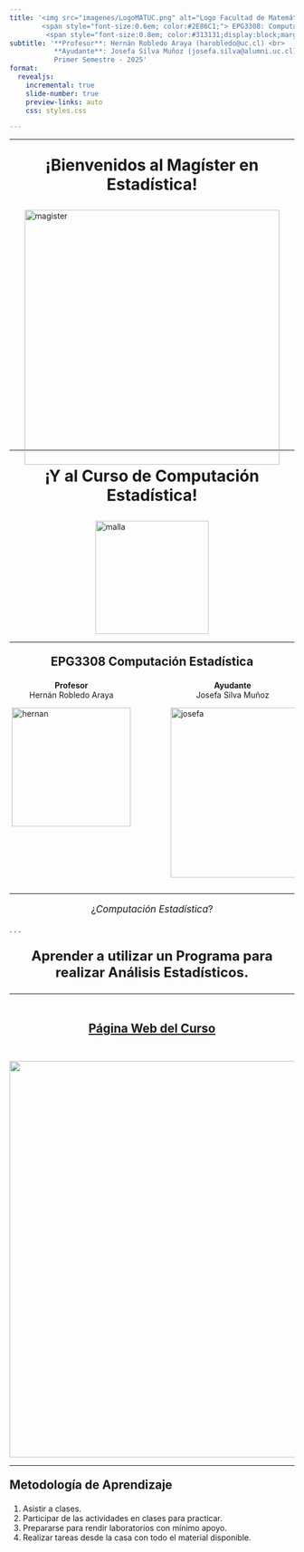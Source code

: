 ```yaml
---
title: '<img src="imagenes/LogoMATUC.png" alt="Logo Facultad de Matemáticas" style="width: 450px; margin-bottom: -40px;"/> <br>
        <span style="font-size:0.6em; color:#2E86C1;"> EPG3308: Computación Estadística </span> <br>
         <span style="font-size:0.8em; color:#313131;display:block;margin-bottom:40px;"> Clase 01: Introducción a R</span>' 
subtitle: '**Profesor**: Hernán Robledo Araya (harobledo@uc.cl) <br>
           **Ayudante**: Josefa Silva Muñoz (josefa.silva@alumni.uc.cl) <br> <br> 
           Primer Semestre - 2025'
format:
  revealjs: 
    incremental: true 
    slide-number: true
    preview-links: auto
    css: styles.css 

---
```


------------------------------------------------------------------------------------------------------------

<div style="text-align: center;font-size:2em">
<b> ¡Bienvenidos al Magíster en Estadística! </b>
</div>

<img src="imagenes/magister.jpg" alt="magister" style="width: 450px; margin-bottom: -40px; display: block; margin-left: auto; margin-right: auto;"/>

------------------------------------------------------------------------------------------------------------

<div style="text-align: center;font-size:2em">
<b> ¡Y al Curso de Computación Estadística! </b>
</div>

<img src="imagenes/malla.png" alt="malla" style="width:200px; display: block; margin-left: auto; margin-right: auto;"/>

------------------------------------------------------------------------------------------------------------

<div style="text-align: center;font-size:1.5em">
<b> EPG3308 Computación Estadística </b>
</div>

::: columns
::: {.column width="45%"}

<div style="text-align: center;font-size:1em"> <b> Profesor  </b> <br> Hernán Robledo Araya </div>

<img src="imagenes/Hernan.jpg" alt="hernan" style="width:210px; display: block; margin-left: auto; margin-right: auto;"/>

:::

::: {.column width="5%"}
:::

::: {.column width="45%"}

<div style="text-align: center;font-size:1em"> <b> Ayudante </b> <br>  Josefa Silva Muñoz</div>

<img src="imagenes/Josefa.jpeg" alt="josefa" style="width:300px; display: block; margin-left: auto; margin-right: auto;"/>

:::
:::

------------------------------------------------------------------------------------------------------------

<div style="text-align: center; font-size: 1.2em;"> 
  ¿<em>Computación Estadística</em>?
</div>

. . .

<div id="txbox" style="text-align: center; font-size: 1.7em;"> 
  <b> <span> Aprender a utilizar un Programa para realizar Análisis Estadísticos. </b>
</div>



------------------------------------------------------------------------------------------------------------

<br><br>
<div style="text-align: center;font-size:1.5em"> [<b> Página Web del Curso</b>](https://cursos.canvas.uc.cl/courses/83931) </div>
<br>

[<img src="imagenes/canvas.jpeg" style="width:700px; display: block; margin-left: auto; margin-right: auto;"/>](https://cursos.canvas.uc.cl/courses/83931)



------------------------------------------------------------------------------------------------------------

<div style="font-size: 1.5em;"> 
  <b> Metodología de Aprendizaje </b>
</div>

1. Asistir a clases.
2. Participar de las actividades en clases para practicar.
3. Prepararse para rendir laboratorios con mínimo apoyo.
4. Realizar tareas desde la casa con todo el material disponible.


## {background="#43464B" background-image="imagenes/statisticalcomputing.jpg"}

<div style="display: flex; text-align:center; justify-content: center; align-items: center; height: 100vh; color: white; font-size: 3.5em;">
  <b>Computación <br> Estadística</b>
</div>


------------------------------------------------------------------------------------------------------------

En **Estadística**,

* Recolectamos datos
* Organizamos datos
* Analizamos datos
* Interpretamos datos
* Inferimos sobre los fenómenos

. . .

¿Para qué?

. . .

<div style="text-align: center; font-size: 1.5em;"> 
  <b> Tomar Decisiones </b>
</div>


. . .

<div style="text-align: center; font-size: 1.2em;"> 
  ¡Necesitamos un programa para hacer todo esto!
</div>



------------------------------------------------------------------------------------------------------------

<div style="position: relative; height: 100vh; width: 100%; display: flex; justify-content: center; align-items: center;">
  ![](imagenes/spss){.absolute top="20" left="30" width="400" style="transform: rotate(-30deg);"}
  ![](imagenes/minitab){.absolute top="450" left="120" width="400" style="transform: rotate(-10deg);"}
  ![](imagenes/excel){.absolute top="-50" left="400" width="300" style="transform: rotate(5deg);"}
  ![](imagenes/python){.absolute top="250" left="80" width="500" style="transform: rotate(15deg);"}
  ![](imagenes/rstudio){.absolute top="520" left="520" width="450" style="transform: rotate(30deg);"}
  ![](imagenes/sas){.absolute top="200" left="560" width="400" style="transform: rotate(-30deg);"}
  ![](imagenes/stata){.absolute top="0" left="670" width="500" style="transform: rotate(35deg);"}
</div>

------------------------------------------------------------------------------------------------------------

<div style = "text-align: center; font-size:1.5em">
[**Formulario  de conocimientos de programas para estadística**](https://forms.office.com/r/eJrLidHJPu)
</div>


[<img src="imagenes/forms.png" style="width:700px; display: block; margin-left: auto; margin-right: auto;"/>](https://cursos.canvas.uc.cl/courses/83931)

------------------------------------------------------------------------------------------------------------

**En este curso veremos:** <br><br>

. . .

<img src="imagenes/Rlogo.png" style="width:700px; display: block; margin-left: auto; margin-right: auto;"/>

------------------------------------------------------------------------------------------------------------

<img src="imagenes/Rlogo.png" style="width:300px; display: block; margin-left: auto; margin-right: auto;"/>
<br>

<div style = "text-align: center; font-size:1.5em">
**R** es un *Lenguaje de Programación* diseñado específicamente para análisis estadístico.
</div>


------------------------------------------------------------------------------------------------------------

<div style = "text-align: center; font-size:1.5em">
Glosario de Programación
</div>

<section style="font-size: 0.9em;">

* ***Programación***: Acción y efecto de programar. 

* ***Programar***: Proceso de crear instrucciones para un computador de modo que este ejecute las instrucciones establecidas.

* ***Lenguaje de Programación***: dialecto específico utilizado para programar. 
  * *En Chile se habla español, como en R se habla en lenguaje... ¡R!*
  * El lienzo donde el programador escribe sus instrucciones es denominado ***Código*** o ***Script***.

* ***Sintaxis***: son las reglas del lenguaje de programación sobre cómo estructurar las *palabras* de este lenguaje para que sea funcional.

</section>

------------------------------------------------------------------------------------------------------------

**Dinámica de Programación**

<div style = "font-size:0.8em">
* Humano escribe código, 
  * Humano entrega código al programa (R en este caso),
    * Programa ejecuta las instrucciones correctamente.
      * Humano es feliz 😁
</div>

. . .

**Dinámica *Realista* de Programación**

<div style = "font-size:0.7em">
* Humano escribe código, 
  * Humano entrega código al programa,
    * Programa lo <span style = "color: red"> rechaza </span> por contener errores de escritura,
        * Humano entrega código corregido,
          * Programa vuelve a <span style = "color: red"> rechazar </span>,
            * Humano entrega código corregido,
              * Programa vuelve a <span style = "color: red"> rechazar </span>,
                * Humano entrega código corregido,
                  * Programa vuelve a <span style = "color: red"> rechazar </span>,
                    * Humano entrega código corregido,
</div>

------------------------------------------------------------------------------------------------------------

<div style = "text-align: center; font-size:1.5em">
Ejemplo de un **código** en R
</div>

<br>

. . . 

```r
notas <- c(5.1, 4.2, 6.3, 5.9)
promedio <- mean(notas)
print(paste("Nota Final en EPG3308:", promedio))

if(promedio < 4.0){
  print("¡Oh no! He reprobado el curso :( ")
} else{
  print("Facilito el curso :) ")
}
```

<br>

. . . 

<div style = "text-align: center; font-size:1.5em">
¿Qué hará este código?
</div>


------------------------------------------------------------------------------------------------------------

<img src="imagenes/Rlogo.png" style="width:200px; display: block; margin-left: auto; margin-right: auto;"/>
<div style = "text-align: center; font-size:1.5em">
**¿Por qué usar R?**
</div>

<div style = "font-size:0.7em">
1. **Es gratis.**
2. Liviano y disponible en múltiples plataformas.
3. Flexibilidad para construir procesos complejos.
4. Rápido y eficiente en ejecutar sus tareas.
5. Programa de *Código abierto*.
6. Herramientas básicas y avanzadas para manipulación de datos.
7. Herramientas básicas y avanzadas para estadística.
7. Comunidad construye nuevas librerías.
8. Poderosas herramientas gráficas.
</div>

------------------------------------------------------------------------------------------------------------

<div style = "text-align: center; font-size:1.5em">
¿Cómo se aprende a programar en <img src="imagenes/Rlogo.png" style="width:80px;"/> u otro lenguaje?
</div>
<br>


<div style = "font-size:0.9em">
1.  Aprendiendo la *sintaxis* y el dialecto del lenguaje de programación.
2. Familiarizándonos resolviendo tareas sencillas.
3. Resolviendo problemas interesantes.
4. <div style = "font-size:1.2em"> **¡Equivocándonos mil y un veces!** </div>
</div>

. . .

<div style="text-align: center; font-size:1.5em; color: #2E86C1;">
  **Corregir los errores enseña más que cien cursos**
</div>


------------------------------------------------------------------------------------------------------------

<div style="text-align: center; font-size: 1.5em;">
**Hoy aprender a programar es más fácil que nunca**
</div>

. . .

<div style="display: flex; justify-content: center; align-items: center;">
  <img src="imagenes/youtube.png" style="width: 350px; margin: 10px; align-self: center;">
  <img src="imagenes/w3school.png" style="width: 200px; margin: 10px; align-self: center;">
  <img src="imagenes/datacamp.png" style="width: 400px; margin: 10px; align-self: center;">
</div>

. . .

<div style="display: flex; justify-content: center; align-items: center;">
  <img src="imagenes/chatgpt.png" style="width: 320px; margin: 10px; align-self: center;">
  <img src="imagenes/copilot.png" style="width: 250px; margin: 10px; align-self: center;">
  <img src="imagenes/gemini.png" style="width: 300px; margin: 10px; align-self: center;">
</div>

------------------------------------------------------------------------------------------------------------

<div style="text-align: center; font-size: 1.5em;">
**¿Por qué usar R y no Python, o Julia, u otro lenguaje?**
</div>

::: {style="font-size:0.8em;"}
- Python requiere *librerías* extras para algunos procedimientos estadísticos básicos.
- R dispone de métodos estadísticos avanzados:
  - Modelos Lineales Generalizados
  - Análisis de Series de Tiempo
  - Métodos Bayesianos
:::

. . .

::: {.callout-note}
## Nota
Python o Julia siguen siendo excelentes opciones para estadística *clásica*.
:::

------------------------------------------------------------------------------------------------------------

<div style="text-align: center; font-size: 1.5em;">
**Instalar <img src="imagenes/Rlogo.png" style="width:90px;"/>**
</div>

<div style="text-align: center; font-size: 1.5em;">
[**Página Oficial**](https://www.r-project.org/)
</div>

<br>

<img src="imagenes/paginar.jpg" style="width:900px; display: block; margin-left: auto; margin-right: auto;"/>

. . .

![](imagenes/flecha.png){.absolute top="460" left="560" width="100" style="transform: rotate(-90deg);"}

------------------------------------------------------------------------------------------------------------

Escoger el *repositorio* chileno para descargar R. 

. . .

<div style="display: flex; justify-content: center; align-items: center;">
  <img src="imagenes/cran1.png" style="width: 600px; margin: 10px; align-self: center;">
</div>

. . .

![](imagenes/flecha.png){.absolute top="410" left="500" width="60" style="transform: rotate(90deg);"}

. . .

<div style="display: flex; justify-content: center; align-items: center;">
  <img src="imagenes/cran2.png" style="width: 700px; margin: 10px; align-self: center;">
</div>

. . .

![](imagenes/flecha.png){.absolute top="580" left="700" width="60" style="transform: rotate(-90deg);"}

------------------------------------------------------------------------------------------------------------

<div style="display: flex; justify-content: center; align-items: center;">
  <img src="imagenes/paginar2.png" style="width: 900px; margin: 10px; align-self: center;">
</div>

. . .

![](imagenes/flecha.png){.absolute top="140" left="360" width="120" style="transform: rotate(-90deg);"}


<br>

* Tras la descarga, instalar programa dejando opciones por defecto.
* En macOS, el procedimiento es equivalente.

------------------------------------------------------------------------------------------------------------

* Para abrir R, ingresar *R 4.3* en el buscador.

. . .

<div style="display: flex; justify-content: center; align-items: center;">
  <img src="imagenes/rbasico.png" style="width: 1200px; margin: 10px; align-self: center;">
</div>


------------------------------------------------------------------------------------------------------------

<div style="text-align: center; font-size: 1.5em;">
**Interfaz Gráfica mejorada para R**
</div>

![](https://posit.co/wp-content/themes/Posit/dist/images/site-share-image-25.png){.absolute top="70" left="250" width="600" style="transform: rotate(0deg);"}

![](https://bookdown.org/andersson_vargas/aprendiendo_r_studio_-_avm/Imagenes/RStudio-Logo-Flat.png){.absolute top="400" left="10" width="420" style="transform: rotate(0deg);"}

![](https://posit.cloud/images/posit-cloud.jpg){.absolute top="400" left="550" width="470" style="transform: rotate(0deg);"}

<br><br><br><br><br><br><br><br><br>
<div style="text-align: center; font-size: 1em;">
[**Página Web**](https://posit.co/download/rstudio-desktop/) &emsp;&emsp;&emsp;&emsp;&emsp;&emsp;&emsp;    [**Página Web**](https://client.login.posit.cloud/oauth/register?redirect=https%3A%2F%2Fclient.login.posit.cloud%2Foauth%2Flogin%3Fshow_auth%3D0%26show_login%3D0)
</div>

------------------------------------------------------------------------------------------------------------

![](https://bookdown.org/andersson_vargas/aprendiendo_r_studio_-_avm/Imagenes/RStudio-Logo-Flat.png){.absolute top="-20" left="400" width="200" style="transform: rotate(0deg);"}

![](imagenes/rstudio10.png){.absolute top="70" left="50" width="1000" style="transform: rotate(0deg);"}

. . .

![](imagenes/rstudio11.png){.absolute top="70" left="50" width="1000" style="transform: rotate(0deg);"}

------------------------------------------------------------------------------------------------------------

![](https://bookdown.org/andersson_vargas/aprendiendo_r_studio_-_avm/Imagenes/RStudio-Logo-Flat.png){.absolute top="-20" left="400" width="200" style="transform: rotate(0deg);"}

![](imagenes/rstudio2.png){.absolute top="80" left="100" width="900" style="transform: rotate(0deg);"}

. . .

![](imagenes/rstudio3.png){.absolute top="80" left="100" width="900" style="transform: rotate(0deg);"}

. . .

![](imagenes/rstudio4.png){.absolute top="80" left="100" width="900" style="transform: rotate(0deg);"}


## <span style="color: #28A745;">¡Actividad Bonificada!</span> {auto-animate="true"}
<div class="small-font"> <!-- Clase definida en styles.css -->

::: {.nonincremental}
1. Instale R y R Studio.
2. Desde R Studio, crear un nuevo código y guardarlo bajo algún nombre en alguna carpeta.
3. Dentro del código creado, escriba <b> comentarios </b> anteponiendo cada una con un símbolo #.

``` r
# !Esto es un comentario!
##### ¡Esto tambien es un comentario!
# Copiar desde el boton en la esqina superior derecha de este cuadro.
```

4. Escriba en el código lo que ha aprendido durante esta sesión y aquello que le causa curiosidad del curso.
5. Guarde el archivo y subir a Actividad Bonificada 1 en la sección de Tareas de Canvas.

:::

</div>

--------------------------------------------------------------------------------


![](imagenes/LogoMATUC.png){width=950 fig-align="center"}


<div style = "text-align: center; font-size:1.5em;color:#2E86C1">
**EPG3308: Computación Estadística**
</div>
<div style = "text-align: center; font-size:1.9em;color:#313131">
**Clase 02: Uso de R Básico**
</div>


<div style = "text-align: center; font-size:1em;color:#313131">
**Profesor**: Hernán Robledo Araya (harobledo@uc.cl)<br> 
**Ayudante**: Josefa Silva Muñoz (josefa.silva@alumni.uc.cl) <br> <br> 
Primer Semestre - 2025

</div>
           
         
----------

<div style = "text-align: center; font-size:1.5em">
¿Cómo se aprende a programar en <img src="imagenes/Rlogo.png" style="width:80px;"/> u otro lenguaje?
</div>
<br>

::: {.nonincremental}
<div style = "font-size:0.9em">
1.  Aprendiendo la *sintaxis* y el dialecto del lenguaje de programación.
2. Familiarizándonos resolviendo tareas sencillas.
3. Resolviendo problemas interesantes.
4. <div style = "font-size:1.2em"> **¡Equivocándonos mil y un veces!** </div>
</div>
:::

--------------------------------------------------------------------------------

<div style = "text-align: center; font-size:1.5em">
**Como ejecutar código en R**
</div>
<br> 

![](imagenes/0020_CodigoR.png){.absolute top="110" left="100" width="600" style="transform: rotate(0deg);"}

. . .

![](imagenes/0021_CodigoR.png){.absolute top="110" left="100" width="600" style="transform: rotate(0deg);"}

<br><br><br><br><br><br><br><br><br>

. . . 

<div style = "text-align: center; font-size:0.8em">
* **Atajo del Teclado: ** Control + Enter
* Para código escrito en Consola tan solo presionar Enter.
</div>


## {background="#43464B" background-image="imagenes/statisticalcomputing2.jpg"}

<div style="display: flex; text-align:center; justify-content: center; align-items: center; height: 100vh; color: white; font-size: 3.5em;">
  <b>  R La Calculadora </b>
</div>

--------------------------------------------------------------------------------

<div style = "text-align: center; font-size:1.5em">
**R como Calculadora**
</div>

**Suma con + y Resta con -**
```r
1 + 1

10 + 20

-5 + 50

10 - 2

5 - 5

-1 - 10 - 100
```

--------------------------------------------------------------------------------

<div style = "text-align: center; font-size:1.5em">
**R como Calculadora**
</div>

**Multiplicación y División**
```r
-5 * 6

3 / -2
```

**Potencias y Raíces**
```r
2**2 

-1^2

2^(1/2) # Raíz cuadrada

sqrt(-1) # NaN = Not a Number
```

-------------------------------------------------------------------------------- 

<div style = "text-align: center; font-size:1.5em">
**R como Calculadora**
</div>

<div style = "font-size:0.8em">
* El orden en que se aplican las operaciones sigue las reglas de la matemática.
  * Usar paréntesis `()` para agrupar sus operaciones y salir de duda.
  
<br>

* Orden:
  1. Paréntesis
  2. Exponenciación y raíces
  3. Multiplicación y división (de izquierda a derecha)
  4. Suma y resta
</div>

--------------------------------------------------------------------------------

<div style = "text-align: center; font-size:1.5em">
**R como Calculadora**
</div>

::: {.nonincremental}

<div style = "font-size:0.8em">
* El orden en que se aplican las operaciones sigue las reglas de la matemática.
  * Usar paréntesis `()` para agrupar sus operaciones y salir de duda.
</div>

:::

. . .

```r
1 + 2 * 2
1 + (2 * 2)
```

<br>

. . .

```r
-1 * 2^3
-1 * (2^3)
```

-------------------------------------------------------------------------------- 

::: {.nonincremental}

<div style = "text-align: center; font-size:1.5em">
**R como Calculadora**
</div>

<div style = "font-size:0.8em">
* El orden en que se aplican las operaciones sigue las reglas de la matemática.
  * Usar paréntesis `()` para agrupar sus operaciones y salir de duda.
</div>
:::

```r
3 - 2 / 5 * 5
3 - ( (2 / 5) * 5 )
```

. . .

<br>

```r
-5 / 7 + 2 * 2
(-5 / 7) + (2 * 2)

```

--------------------------------------------------------------------------------

<div style = "text-align: center; font-size:1.3em">
**¡Actividad de Cinco Minutos!**
</div>

::: {.nonincremental}

<div style = "font-size:0.8em">
1. Transforme a grados Farenheit los 26 grados Celsius pronosticados para mañana.

$$F = 32 + C \times \frac{9}{5}$$
2. Si usted obtuvo un promedio de notas de laboratorios de $3.5$, un promedio de tareas de $4.2$, y un examen de $4.5$, ¿aprueba el curso?

</div>

:::

--------------------------------------------------------------------------------

<div style = "text-align: center; font-size:1.3em">
**¡Actividad de Cinco Minutos!**
</div>

::: {.nonincremental}

<div style = "font-size:0.7em">

3. Sea $p$ el puntaje obtenido en una evaluación que tiene $p_{max}$ puntos como máximo. La nota que un estudiante obtiene bajo cualquier porcentaje de exigencia $Ex$ se calcula como sigue:

* Si se obtiene un puntaje $p < E\cdot p_{max}$, 
$$\text{Nota} = 1 + 3\cdot\frac{1}{Ex}\cdot\frac{p}{p_{max}}.$$

* Mientras que si se obtiene un puntaje $p \geq E \cdot p_{max}$,
$$\text{Nota} = 4 + 3\cdot\frac{p - Ex \cdot p_{max}}{p_{max}\cdot ( 1- Ex)}.$$

¿Qué nota obtuvo usted si obtuvo 25 puntos en una prueba de 30 puntos como máximo bajo una exigencia del 80%?

</div>

:::

--------------------------------------------------------------------------------

<div style = "text-align: center; font-size:1.3em">
**¡Actividad de Cinco Minutos!**
</div>

::: {.nonincremental}

<div style = "font-size:0.8em">

4. (para conocedores de funciones y condicionales) Construya una función que entregue la nota obtenida en una evaluación tras recibir como argumentos el puntaje obtenido, el puntaje total de la evaluación, y el porcentaje de exigencia.  

* Explore las escalas de notas bajo el 50%, 60%, y 70%.

</div>

:::

--------------------------------------------------------------------------------

![](imagenes/0022_NotasEx.png){.absolute top="110" left="100" width="900" style="transform: rotate(0deg);"}
Fuente: [J. Pumarino](https://escaladenotas.cl/)


## {background="#43464B" background-image="imagenes/statisticalcomputing2.jpg"}

<div style="display: flex; text-align:center; justify-content: center; align-items: center; height: 100vh; color: white; font-size: 3.5em;">
  <b> Texto en R</b>
</div>

--------------------------------------------------------------------------------

<div style = "text-align: center; font-size:1.5em">
**Escribir e Imprimir Texto en Consola**
</div>

. . .

```r
### ¡Este codigo hace calculos muy importantes!

# Operacion 1
#                    Operacion 2
#         Operacion 3
#             .
#             .     Operacion hecha con IA
#  Error parcheado           
#             .
#             .
#          Operacion 500.

 
# Anunciar finalizacion con exito del proceso:
print("¡Proceso terminado!")

```

--------------------------------------------------------------------------------

<div style = "font-size:1.5em">
Sintaxis para **texto**
</div>



* Todo carácter que deseen utilizarse como texto se escribe entre **comillas dobles** o entre comillas simples.

. . .

```r
"¡Hola mundo!"

'¡Tambien sirvo con comillas simples!'

"19.792.578-5"

"(5 + 3/2)^2"

'print("¡Hola mundo!")'

```

. . .

- Texto así no tiene mayor uso.
- Comunicar a un lector de código a través de comentario:

. . .

```r
## ¡Recorre este código cuan ave aletea en la vastedad!
```


--------------------------------------------------------------------------------

**Impresión de texto en consola**

* **Función `cat()`**: concatena texto e imprime en la consola.
  * `cat` de concatena.
  
. . .

```r
cat("¡Hola mundo!")
```

. . .

<br>

```r
# Una coma separa cada texto, que luego la funcion los une en uno solo.
cat("Este es uno de" , "mis primeros textos" , "impresos.") 

```

. . .

<br>

```r
cat("(5 + 3/2)^2")
```

<br>

--------------------------------------------------------------------------------

```r
cat(No se me ocurre qué más decir)
```

. . . 

<br>

```r
cat("Mi nota es \n 1 + 6*(7.2/10) =", 1 + 6*(7.2/10))
```

<div style = "font-size: 0.8em">
* Notar que `\n` hace un salto de línea.
* Notar que puede recibir una operación e imprime el resultado.
</div>

. . . 


```r
cat('El resultado de la operacion es = ', mil)
```

. . . 


```r
cat('El resultado de la operacion es =', 1000
```

--------------------------------------------------------------------------------

`cat()` es una *función*.

  * Internamente ejecuta un procedimiento que puede depender o no de los elementos entregados por el usuario. 
    * **Argumentos de una función**: lo que debe recibir para que una función funcione.

. . . 

```r
cat(Argumento 1, Argumento 2, Argumento 3, ...)
```

<br>

. . . 

```r
cat("En", "la", "clase","de", "hoy", "veremos", "la", "funcion","cat")
```

--------------------------------------------------------------------------------

**Función `print(x)`**: si `x` es texto, (sólo) lo imprime. Si `x` es otro objeto, imprime los atributos definidos a ser impresos.

* Es menos flexible que `cat` para manipular texto.

. . .

```r
print("¡Jelou Mundo!")
```

<br>

. . .

```r
print(cat) # Imprime el codigo de cat.
```

<br>

. . . 

```r
print("Este es uno de" , "mis primeros textos" , "impresos.")
```

--------------------------------------------------------------------------------

**Función `paste(x, y,...)`**: pega los textos `x` y `y` separándolos por un espacio.

<div style = "font-size: 0.8em">
* Similar a `cat`, pero `cat` sólo imprime y devuelve texto impreso.
</div>

. . .

```r
Texto1 <- "Este es mi texto"
Texto2 <- "y de nadie más!"
```

<br>

. . .

```r
TextoUnido <- cat(Texto1, Texto2)

print(TextoUnido) # No lo guarda!!
```

. . .

```r
TextoUnido <- paste(Texto1, Texto2)
print(TextoUnido)
```


--------------------------------------------------------------------------------

::: {.nonincremental}

<div style = "text-align: center; font-size:1.3em">
**¡Actividad de Cinco Minutos!**
</div>

1. Usando `cat`, concatene en una única frase el siguiente poema de Pablo Neruda:

<div style = "text-align: center; font-size:0.9em">
**Punto**

*No hay espacio más ancho que el dolor,*

*no hay universo como aquel que sangra.*
</div>

2. En un único `cat` y con todo el poema en un único texto, use `\n` para que al imprimir el poema en la consola se haga un salto de línea tras la coma del poema. Observe qué ocurre si usa `print` para imprimir el mismo texto.

:::

--------------------------------------------------------------------------------

::: {.nonincremental}

<div style = "text-align: center; font-size:1.3em">
**¡Actividad de Cinco Minutos!**
</div>

3. En un único `cat` y con todo el poema en un único texto, use `\n` para que al imprimir el poema en la consola se haga un salto de línea tras cada salto incluido por el poeta.

<div style = "text-align: center; font-size:0.9em">
**Océano**

*Cuerpo más puro que una ola,*

*sal que lava la línea,*

*y el ave lúcida*

*volando sin raíces.*
</div>
:::

## {background="#43464B" background-image="imagenes/statisticalcomputing2.jpg"}

<div style="display: flex; text-align:center; justify-content: center; align-items: center; height: 100vh; color: white; font-size: 3.5em;">
  <b> Creando Objetos en R</b>
</div>

--------------------------------------------------------------------------------

* Definir cantidades que puedan ser operadas posteriormente en el código.
* Sintaxis:

. . .

<div style = "text-align: center; font-size:1em">

`Nombre <- Elemento Almacenado como "Nombre" `

</div>

. . .

```r
FondosTotales <- 2234031
##    Se gasto 120000 en impresiones
##                     Se gastaron 120000 en renovacion de equipos
##                     Se gastaron 30000 en chocmans
##   Ingresaron 944000 por pago de clientes
##              .
##              .
##        Otras operaciones importantes
##              .
print(FondosTotales)
```

```r
FondosTotales <- -25900
print(FondosTotales)
```

* Objeto ```FondosTotales``` recibió cambios (ficticios) y tiene nuevo valor.

--------------------------------------------------------------------------------

* Se puede usar `=` en vez de `<-` pero puede llevar a confusiones.

* Definir objetos **mejora la legibilidad del código.**

. . .


<div style = "text-align: center; font-size:1em">
Sin objetos definidos
</div>

```r
print(4 + 3 * (25 - 0.80*30)/(30 * (1 - 0.80)))
```

. . .


<div style = "text-align: center; font-size:1em">
Con objetos definidos
</div>

```r
puntaje <- 25
puntajeMax <- 30
Exigencia <- 0.80

Nota <- 4 + 3 * (puntaje - Exigencia*puntajeMax)/(puntajeMax * (1 - Exigencia))
print(Nota)
```


--------------------------------------------------------------------------------

Acerca nombres para objetos:

* No pueden tener espacios dentro del nombre. Ej: `mi objeto <- 5`

* No pueden llevar ciertos carácteres especiales. Ej: `valor$ <- 5`, `valor& <- 5`

* No pueden iniciar con un número. ej: `1objeto <- 5`

* Se recomienda no usar palabras reservadas para otras funciones u otros objetos. Ej: `print <- 5`

--------------------------------------------------------------------------------

¡Nombres de los objetos son sensible a mayúsculas y otras puntuaciones!

. . .

```r
Valor <- 1000
TEXTO <- "Esto es un texto!"
datos_2 <- mtcars # Tabla de Datos guardada en R.
lstas <- list()
secuencias  <- c(10, 400, 200, 500)

print(valor)
print(texto)
print(datos2)
print(listas)
print(secuencia)
```



--------------------------------------------------------------------------------

**Buenas prácticas para asignación de nombres**

1. Usar nombres descriptivos.

. . .

```r
a <- 4.3 # ¿?
NotaTarea1 <- 4.3
```

2. Usar sólo una convención de nombramiento para todo el código:

* *Camel Case*: `nombreObjeto`
* *Snake Case*: `nombre_objeto`
* *Pascal Case*: `NombreObjeto`

3. Evitar abreviaciones vagamente informativas. Ej: `var1`, `a1`, etc.

--------------------------------------------------------------------------------

4. Usar patrones coherentes en el código.

. . .

```r
total_ventas <- 1000
ventas_totales <- 1000 # Se rotó la posición de totales! Malo.
```



5. Añadir contexto si hace falta.

. . .

```r
venta <- 200  # ¿?
ventaDiaria <- 2
ventaAnual <- 1000
```

6. Usar prefijos o sufijos para caracterizar.

. . .

```r
tabla_ventas
vector_productosVendidos
valor_dineroRestante
```

7. ¡Cualquier otra cosa que ayude a le legibilidad!


## {background="#43464B" background-image="imagenes/statisticalcomputing2.jpg"}

<div style="display: flex; text-align:center; justify-content: center; align-items: center; height: 100vh; color: white; font-size: 3.5em;">
  <b> Funciones en R</b>
</div>


--------------------------------------------------------------------------------

**Funciones**: bloque de código que posee un nombre asignado y realiza una tarea específica.


[<span style = "font-size:0.7em"> Fuente de Imágen </span> ](https://www.saludolearning.in/topics/c/user-defined-functions-in-c/)
![](https://scaler.com/topics/images/what-is-a-function.webp){width=70% fig-align="center"}

. . .


<div style = "font-size:0.8em">
  * Usualmente recibe de entrada elementos que definen el proceso a realizar.
    * Los *Argumentos* de la función son estos objetos.
  * Puede o no entregar un objeto de salida.
</div>





--------------------------------------------------------------------------------

<div style = "font-size:1.4em">

**Sintaxis para crear funciones**

</div>

<div style = "font-size:1.3em">

```r
NombreFuncion <- function(Argumento1, Argumento2, ..., ArgumentoK){
  
  return(Objeto) # Opcional
}

## Ejecutando la funcion:
NombreFuncion(Argumento1 = ..., Argumento2 = ...)
```

</div>

--------------------------------------------------------------------------------

<div style = "font-size:1.4em">

**Sintaxis para crear funciones**

</div>

<div style = "font-size:1.3em">

```r
NombreFuncion <- function(Argumento1, Argumento2, ...){
  
  ## No dar ningun argumento tambien es opcion.
  
  ## Aqui dentro se escriben todo el procedimiento
  ## que se desea ejecutar cuando NombreFuncion es llamada.
  
  ## Si se desea que la funcion retorne un 
  ## objeto tras su ejecucion:
  return(Objeto)
  
  ## Tambien es opcion que no entregue nada.
}
```

</div>

--------------------------------------------------------------------------------

* Considere la función `Funcion(Argumento, X_Y, Z)`. 

* Suponga, para este caso, que para que la función *funcione*, los tres argumentos deben recibir valores numéricos. 

* Cualquiera de las siguientes opciones son sintaxis válidas en R:

. . .

```r
Funcion(100, 200, 300)

Funcion(Argumento = 100, X_Y = 200, Z = 300)

Funcion(Arg = 100, X = 200, Z = 300)

Funcion(A = 100, 200, 300)
```

--------------------------------------------------------------------------------

**Ejemplos:**

. . .

::: {.nonincremental}

1. Función que imprime el poema de Neruda cuando es llamada.


```r
Poema <- function(){
  cat("No hay espacio más ancho que el dolor, \nno hay universo como aquel que sangra.")
}
```
<br>

```r
Poema()
```

:::


--------------------------------------------------------------------------------

::: {.nonincremental}

**Ejemplos:**

2. Función que transforma grados Celsius a Farenheit.

```r
CelsiusFarenheit <- function(Celsius){
  Farenheit <- 32 + Celsius * 9/5
  
  Salida <- paste(Celsius, "grados Celsius son", Farenheit, "grados Farenheit.")
  return(Salida)
  
}
```

```r
CelsiusFarenheit(0) # Congelamiento del agua
CelsiusFarenheit(Celsius = 30)
CelsiusFarenheit(C = 100)  # Ebullicion  del agua
CelsiusFarenheit(C = 220)  # Temperatura para hornear un pancito
```

:::

--------------------------------------------------------------------------------

::: {.nonincremental}

**Ejemplos:**

3. Funcion que calcula el promedio entre los cuatro laboratorios de este curso.

```r
PromedioLaboratorios <- function(Lab1, Lab2, Lab3, Lab4){
  
  Promedio <- (Lab1 + Lab2 + Lab3 + Lab4)/4
  
  Promedio # Equivalente a solo escribir return(Promedio)
}
```

```r
PromedioLaboratorios(1.0, 7.0, 6.0, 5.5)
PromedioLaboratorios(6.0, 5.4, 7.0, 4.3)
PromedioLaboratorios(7.0, 7.0, 6.0, 7.0)
```
:::


--------------------------------------------------------------------------------

<span style="font-size:1.4em; color: #28A745;"> **¡Actividad Bonificada!** </span> 

<div style="font-size:0.9em"> 
1. Construya una función que reciba de argumentos las notas de la Tarea 1 y 2 y entregue como salida el mensaje *Promedio de Laboratorios = NOTA OBTENIDA*.

2. Construya una funcion que reciba de argumentos las notas de los laboratorios 1, 2, 3, y 4, las tareas 1 y 2, y el examen, y que calcule la nota final del curso. La nota final debe entregarla junto a un mensaje acorde.

3. Muestre evidencia de que realizó el resto de actividades de esta clase.

  * *Basta responder hasta aquí para haber completado la actividad bonificada.*

. . .

Continúa....

</div>

--------------------------------------------------------------------------------

<span style="font-size:1.4em; color: #28A745;"> **¡Actividad Bonificada!** </span> 

<div style="font-size:0.9em"> 
3. Escriba una función que tome como argumentos una nota y un porcentaje de exigencia, y que devuelva la nota ajustada a un nuevo porcentaje de exigencia, asumiendo que la nota original corresponde a un 50% de exigencia.

4. Escriba una función que reciba tantos argumentos como evaluaciones haya en el curso, además de un porcentaje de exigencia. La función deberá recalcular la nota final del curso ajustándola al porcentaje de exigencia indicado, asumiendo que las evaluaciones originales corresponden a un 50% de exigencia.

</div>

## {background="#43464B" background-image="imagenes/statisticalcomputing2.jpg"}

<div style="display: flex; text-align:center; justify-content: center; align-items: center; height: 100vh; color: white; font-size: 3.5em;">
  <b> Estructura de Datos en R </b>
</div>

--------------------------------------------------------------------------------

* Sabemos añadir un único elemento a un objeto

. . .

```r
notaEstudiante1 <- 5.4
notaEstudiante2 <- 6.0
```

* Quisiéramos añadir múltiples elementos a un único objeto.

. . .

<div style = "text-align:center;font-size:1.2em">
**Vectores de Datos**
</div>

* Función `c()` (combine) para crear y guardar un vector:

. . .

<div style = "text-align: center; font-size:1em">
`Nombre <- c(Elemento1, Elemen2, Elem3, ...)`
</div>

* Ejemplo:

. . .

```r
NotasEPG3308 <- c(7.0, 6.9, 7.0, 6.9, 6.8, 7.0)
Estudiantes <- c("Hernan", "Andrea", "Ximena", "Miguel")
```


--------------------------------------------------------------------------------

* Es posible asignarle un nombre a los elementos del vector:

. . .

```r
Asistencia <- c("Hernan" = 1, "Andrea" = 0, 1, 1)
print(Asistencia)
```

* Si un vector trae sólo números, R lo identificará como un *vector numérico*:

. . .

```r
NotasEPG3308 <- c(7.0, 6.9, 7.0, 6.9, 6.8, 7.0)
class(NotasEPG3308) # Funcion class() devuelve la "clase" (tipo de objeto).
```

* Basta con que haya un elemento que sea carácter/texto para que el vector completo se transforme a texto.

. . .

```r
NotasEPG3308 <- c(7.0, 6.9, 7.0, 6.9, 6.8, "7.0")
class(NotasEPG3308) 
```

--------------------------------------------------------------------------------

**Funciones útiles de R para crear vectores**:

* `a:b`: crea secuencia de números enteros desde `a` hasta `b`.

. . .

```r
1:10
0:5
-10:-2
-5:-8
```

* `seq(from, to, by, ...)`: crea secuencia numérica desde `from` hasta `to` dando saltos de según `by`.

. . . 
```r
seq(from = 1, to = 10, by = 1)
seq(from = 1, to = 100, by = 10)
seq(from = 1, to = -10, by = -2)
seq(from = 1, to = 100, length.out = 15) # length.out en vez de by para solicitar largo de secuencia
```

--------------------------------------------------------------------------------

**Funciones útiles de R para crear vectores**:

* `rep(x, times, length.out, each)`: repite el o los valores `x` dependiendo de si se entrega `times`, `length.out`, o `each`.
  * `times`: repite `x` un número `times` de veces.

. . .   

<br>

```r
rep(x = 1, times = 4)
rep(x = c(1,2), times = 4)
```

--------------------------------------------------------------------------------

`rep(x, times, length.out, each)`: 

  * `each`: repite cada elemento de `x` un número `each` de veces.

. . .

```r
rep(x = 1, each = 4)
rep(x = c(1,2), each = 4)
```

<br>

* `length.out`: repite `x` hasta que vector sea de largo `length.out`.
  
. . .

```r
rep(x = 1, length.out = 4)
rep(x = c(1,2), length.out = 4)
```

--------------------------------------------------------------------------------

<div style = "text-align: center; font-size:1.5em">
**Ayuda de R**
</div>

<div style = "text-align: center; font-size:1em">
`help(funcion)` - `?funcion`
</div>



![](imagenes/0024_ayudaR.png){width=800 fig-align="center"}

--------------------------------------------------------------------------------

<div style = "text-align: center; font-size:1.1em">
**Estructura de Documentación de Ayuda**
</div>


![](imagenes/0025_ayudaR2.png){width=150% fig-align="center"}
